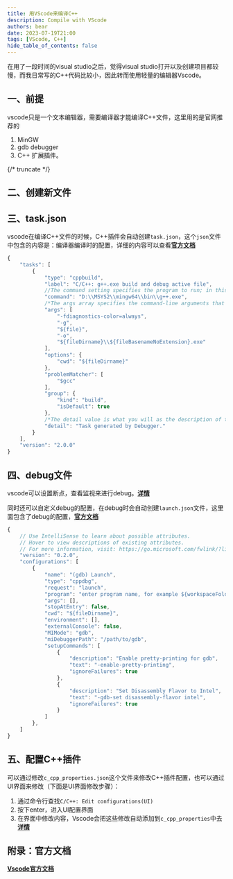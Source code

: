 ```yaml
---
title: 用VScode来编译C++
description: Compile with VScode
authors: bear
date: 2023-07-19T21:00
tags: [VScode, C++]
hide_table_of_contents: false
---
```

在用了一段时间的visual studio之后，觉得visual studio打开以及创建项目都较慢，而我日常写的C++代码比较小，因此转而使用轻量的编辑器Vscode。
## 一、前提
vscode只是一个文本编辑器，需要编译器才能编译C++文件，这里用的是官网推荐的
1. MinGW
2. gdb debugger 
3. C++ 扩展插件。

{/* truncate */}

## 二、创建新文件

## 三、task.json
vscode在编译C++文件的时候，C++插件会自动创建`task.json`，这个`json`文件中包含的内容是：编译器编译时的配置，详细的内容可以查看[**官方文档**](https://code.visualstudio.com/docs/cpp/config-mingw#_run-helloworldcpp)
```javascript
{
    "tasks": [
        {
            "type": "cppbuild",
            "label": "C/C++: g++.exe build and debug active file",
            //The command setting specifies the program to run; in this case that is g++.
            "command": "D:\\MSYS2\\mingw64\\bin\\g++.exe",
            /*The args array specifies the command-line arguments that will be passed to g++. These arguments must be specified in the order expected by the compiler.*/
            "args": [
                "-fdiagnostics-color=always",
                "-g",
                "${file}",
                "-o",
                "${fileDirname}\\${fileBasenameNoExtension}.exe"
            ],
            "options": {
                "cwd": "${fileDirname}"
            },
            "problemMatcher": [
                "$gcc"
            ],
            "group": {
                "kind": "build",
                "isDefault": true
            },
            /*The detail value is what you will as the description of the task in the tasks list. It's highly recommended to rename this value to differentiate it from similar tasks.*/
            "detail": "Task generated by Debugger."
        }
    ],
    "version": "2.0.0"
}
```

## 四、debug文件
vscode可以设置断点，查看监视来进行debug。[**详情**](https://code.visualstudio.com/docs/cpp/config-mingw#_explore-the-debugger)

同时还可以自定义debug的配置，在debug时会自动创建`launch.json`文件，这里面包含了debug的配置，[**官方文档**](https://code.visualstudio.com/docs/cpp/config-mingw#_customize-debugging-with-launchjson)
```javascript title="launch.json"
{
    // Use IntelliSense to learn about possible attributes.
    // Hover to view descriptions of existing attributes.
    // For more information, visit: https://go.microsoft.com/fwlink/?linkid=830387
    "version": "0.2.0",
    "configurations": [
        {
            "name": "(gdb) Launch",
            "type": "cppdbg",
            "request": "launch",
            "program": "enter program name, for example ${workspaceFolder}/a.exe",
            "args": [],
            "stopAtEntry": false,
            "cwd": "${fileDirname}",
            "environment": [],
            "externalConsole": false,
            "MIMode": "gdb",
            "miDebuggerPath": "/path/to/gdb",
            "setupCommands": [
                {
                    "description": "Enable pretty-printing for gdb",
                    "text": "-enable-pretty-printing",
                    "ignoreFailures": true
                },
                {
                    "description": "Set Disassembly Flavor to Intel",
                    "text": "-gdb-set disassembly-flavor intel",
                    "ignoreFailures": true
                }
            ]
        },
    ]
}
```

## 五、配置C++插件
可以通过修改`c_cpp_properties.json`这个文件来修改C++插件配置，也可以通过UI界面来修改（下面是UI界面修改步骤）：
1. 通过命令行查找`C/C++: Edit configurations(UI)`
2. 按下enter，进入UI配置界面
3. 在界面中修改内容，Vscode会把这些修改自动添加到`c_cpp_properties`中去
[**详情**](https://code.visualstudio.com/docs/cpp/config-mingw#_cc-configurations)


## 附录：官方文档
[**Vscode官方文档**](https://code.visualstudio.com/docs/cpp/config-mingw#_prerequisites)